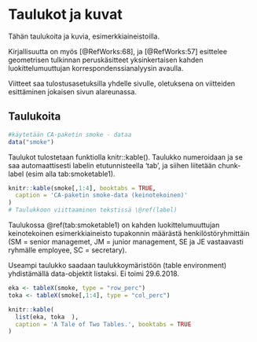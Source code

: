 
# Taulukot ja kuvat

Tähän taulukoita ja kuvia, esimerkkiaineistoilla.

Kirjallisuutta on myös [@RefWorks:68], ja [@RefWorks:57] esittelee geometrisen tulkinnan peruskäsitteet yksinkertaisen kahden luokittelumuuttujan korrespondenssianalyysin avaulla.

Viitteet saa tulostusasetuksilla yhdelle sivulle, oletuksena on viitteiden esittäminen jokaisen sivun alareunassa.

## Taulukoita

```r
#käytetään CA-paketin smoke - dataa
data("smoke")

```

Taulukot tulostetaan funktiolla knitr::kable(). Taulukko numeroidaan ja se saa automaattisesti labelin etutunnisteella 'tab', ja siihen liitetään chunk-label (esim alla tab:smoketable1).

```r
knitr::kable(smoke[,1:4], booktabs = TRUE,
  caption = 'CA-paketin smoke-data (keinotekoinen)'
)
# Taulukkoon viittaaminen tekstissä \@ref(label)
```

Taulukossa \@ref(tab:smoketable1) on kahden luokittelumuuttujan keinotekoinen esimerkkiaineisto tupakonnin määrästä henkilöstöryhmittäin (SM = senior managemet, JM = junior management, SE ja JE vastaavasti ryhmälle employee, SC = secretary).

Useampi taulukko saadaan taulukkoymäristöön (table environment) yhdistämällä data-objektit listaksi. Ei toimi 29.6.2018.

```r
eka <- tableX(smoke, type = "row_perc")
toka <- tableX(smoke[,1:4], type = "col_perc")

knitr::kable(
  list(eka, toka  ),
  caption = 'A Tale of Two Tables.', booktabs = TRUE
)

```

